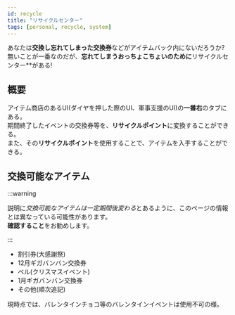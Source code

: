 ```yaml
---
id: recycle
title: "リサイクルセンター"
tags: [personal, recycle, system]
---
```

あなたは**交換し忘れてしまった交換券**などがアイテムバック内にないだろうか?  
無いことが一番なのだが、**忘れてしまうおっちょこちょいのために**リサイクルセンター**がある!
## 概要
アイテム商店のあるUI(ダイヤを押した際のUI、軍事支援のUI)の**一番右**のタブにある。  
期間終了したイベントの交換券等を、**リサイクルポイント**に変換することができる。  
また、その**リサイクルポイント**を使用することで、アイテムを入手することができる。

## 交換可能なアイテム
:::warning

説明に*交換可能なアイテムは一定期間後変わる*とあるように、このページの情報とは異なっている可能性があります。<br /><b>確認すること</b>をお勧めします。

:::
 - 割引券(大感謝祭)
 - 12月ギガバンバン交換券
 - ベル(クリスマスイベント)
 - 1月ギガバンバン交換券
 - その他(順次追記)

現時点では、バレンタインチョコ等のバレンタインイベントは使用不可の様。

